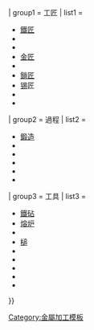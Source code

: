 {{Navbox
| name = Metalworking navbox/smith
| border= {{{border|}}}
| title  = {{le|金屬鍛造|Metalsmith|鍛造}}
| listclass = hlist
| state  = {{#ifeq:{{{1|}}}|open|uncollapsed|collapsed}}

| group1 = 工匠
| list1  =
* [[鐵匠]]
* {{le|刀匠|Bladesmith}}
* {{le|銅匠|Coppersmith}}
* [[金匠]]
* {{le|槍匠|Gunsmith}}
* [[锁|鎖匠]]
* [[锡]]匠
* {{le|銀匠|Silversmith}}
* {{le|錫匠|Tinsmith}}

| group2 = 過程
| list2  =
* [[鍛造]]
* {{tsl|en|Pattern welding}}
* {{tsl|en|Planishing}}
* {{tsl|en|Raising (metalworking)|Raising}}
* {{tsl|en|Sinking (metalworking)|Sinking}}
* {{tsl|en|Swaging}}

| group3 = 工具
| list3  =
* [[鐵砧]]
* [[熔炉 (熔炼金属)|熔炉]]
* {{tsl|en|Fuller (metalworking)|Fuller}}
* [[槌]]
* {{tsl|en|Hardy tool}}
* {{tsl|en|Pritchel}}
* {{tsl|en|Steam hammer}}
* {{tsl|en|Swage block}}
* {{tsl|en|Trip hammer}}

}}<noinclude>[[Category:金屬加工模板]]</noinclude>